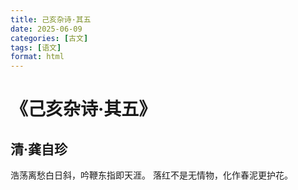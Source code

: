 ```yaml
---
title: 己亥杂诗·其五
date: 2025-06-09
categories: [古文]
tags: [语文]
format: html
---
```

# 《己亥杂诗·其五》
## 清·龚自珍
浩荡离愁白日斜，吟鞭东指即天涯。
落红不是无情物，化作春泥更护花。
